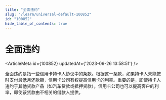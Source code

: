 ```yaml
---
title: "全面违约"
slug: "/learn/universal-default-100852"
id: "100852"
hide_table_of_contents: true
---
```



# 全面违约

<ArticleMeta id={100852} updatedAt={'2023-09-26 13:58:51'} />
<div className='border-solid border-b border-t-0 my-4 border-[var(--ifm-color-gray-300)]' />

全面违约是指一些信用卡持卡人协议中的条款。根据这一条款，如果持卡人未能按时支付最低月还款额，信用卡公司有权提高信用卡的利率。重要的是，即使持卡人违约于其他贷款产品（如汽车贷款或抵押贷款），信用卡公司也可以提高客户的利率，即使该贷款由不相关的借款人提供。
